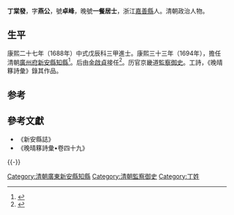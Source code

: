 '''丁棠發'''，字'''燕公'''，號'''卓峰'''，晚號'''一餐居士'''，浙江[[嘉善縣|嘉善縣]]人。清朝政治人物。

== 生平 ==
康熙二十七年（1688年）中式戊辰科三甲進士。康熙三十三年（1694年），擔任清朝[[廣州府|廣州府]][[寶安縣|新安縣]][[知縣|知縣]]<ref>{{Cite book|title=新安縣志－－香港史料選|last=劉智鵬,劉蜀永|first=|publisher=出版社：和平圖書有限公司|year=2007|isbn=9789622386112|location=|pages=}}</ref>。后由[[金啟貞|金啟貞]]接任<ref>{{Cite book|title=深圳市志 社会风俗卷|last=深圳市地方志编纂委员会编|first=|publisher=北京：方志出版社|year=2014.12|isbn=978-7-5144-1232-1|location=|pages=90-97}}</ref>。历官京畿道[[監察御史|監察御史]]。工詩，《晚晴簃詩彙》錄其作品。

== 参考==
{{reflist}}

==參考文獻==
*《新安縣誌》
*《晚晴簃詩彙•卷四十九》
{{-}}
{{start box}}
{{s-off}}
{{succession box|[[靳文謨|靳文謨]]|[[金啟貞|金啟貞]]|清朝[[廣州府|廣州府]][[新安縣知縣列表|新安縣]][[知縣|知縣]]|康熙三十三年 - 康熙三十九年<br /><small>1694年 - 1700年</small>}}
{{end box}}
{{康熙二十七年戊辰科殿試金榜}}
{{DEFAULTSORT:Ding丁}}
[[Category:清朝廣東新安縣知縣|Category:清朝廣東新安縣知縣]]
[[Category:清朝監察御史|Category:清朝監察御史]]
[[Category:丁姓|Category:丁姓]]